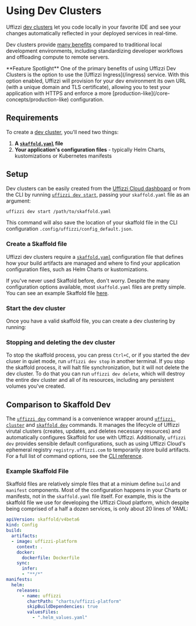 
# Using Dev Clusters

Uffizzi [dev clusters](/core-concepts/ephemeral-environments/dev-clusters) let you code locally in your favorite IDE and see your changes automatically reflected in your deployed services in 
real-time. 

Dev clusters provide [many benefits](/core-concepts/ephemeral-environments/dev-clusters) compared to traditional 
local development environments, including standardizing developer workflows and offloading compute to remote servers. 

<Callout>
  **Feature Spotlight**  
  One of the primary benefits of using Uffizzi Dev Clusters is the option to use the [Uffizzi 
  Ingress](/ingress) service. With this option enabled, Uffizzi will provision for your dev environment its 
  own URL (with a unique domain and TLS certificate), allowing you to test your application with HTTPS and enforce a more 
  [production-like](/core-concepts/production-like) configuration.
</Callout>

## Requirements
To create a [dev cluster](/core-concepts/ephemeral-environments/dev-clusters), you'll need two things:

1. **A [`skaffold.yaml`](https://skaffold.dev/references/yaml/) file**  
2. **Your application's configuration files** - typically Helm Charts, kustomizations or Kubernetes manifests

## Setup

Dev clusters can be easily created from the [Uffizzi Cloud dashboard](/usage/dashboard) or from the CLI 
by running [`uffizzi dev start`](/cli/commands/dev), passing your `skaffold.yaml` file as an argument:

```bash
uffizzi dev start /path/to/skaffold.yaml
```

This command will also save the location of your skaffold file in the CLI configuration `.config/uffizzi/config_default.json`.

### Create a Skaffold file
Uffizzi dev clusters require a [`skaffold.yaml`](https://skaffold.dev/references/yaml/) configuration file 
that defines how your build artifacts are managed and where to find your application configuration files, such as 
Helm Charts or kustomizations. 

If you've never used Skaffold before, don't worry. Despite the many configuration options available, most `skaffold.yaml` files 
are pretty simple. You can see an example Skaffold file [here](#example-skaffold-file).

### Start the dev cluster
Once you have a valid skaffold file, you can create a dev clustering by running:

### Stopping and deleting the dev cluster
To stop the skaffold process, you can press `Ctrl+C`, or if you started the dev cluser in quiet mode, run 
`uffizzi dev stop` in another terminal. If you stop the skaffold process, it will halt file synchronization, 
but it will not delete the dev cluster. To do that you can run `uffizzi dev delete`, which will destroy the 
entire dev cluster and all of its resources, including any persistent volumes you've created.

## Comparison to Skaffold Dev

The [`uffizzi dev`](/cli/commands/dev) command is a convenience wrapper around [`uffizzi cluster`](/cli/commands/cluster) and 
[`skaffold dev`](https://skaffold.dev/workflows/dev/) commands. It manages the lifecycle of Uffizzi 
virutal clusters (creates, updates, and deletes necessary resources) and automatically configures Skaffold 
for use with Uffizzi. Additionally, `uffizzi dev` provides sensible default configurations, such as using Uffizzi Cloud's ephemeral registry 
`registry.uffizzi.com` to temporarily store build artifacts. For a full list of command options, see the [CLI reference](/cli/commands/dev).

### Example Skaffold File

Skaffold files are relatively simple files that at a minium define `build` and `manifest` components. 
Most of the configuration happens in your Charts or manifests, not in the `skaffold.yaml` file itself. 
For example, this is the skaffold file we use for developing the Uffizzi Cloud platform, which despite 
being comprised of a half a dozen services, is only about 20 lines of YAML:

```yaml filename="skaffold.yaml"
apiVersion: skaffold/v4beta6
kind: Config
build:
  artifacts:
  - image: uffizzi-platform
    context: .
    docker:
      dockerfile: Dockerfile
    sync:
      infer:
      - "**/*"
manifests:
  helm:
    releases:
      - name: uffizzi
        chartPath: "charts/uffizzi-platform"
        skipBuildDependencies: true
        valuesFiles:
          - ".helm_values.yaml"
```
